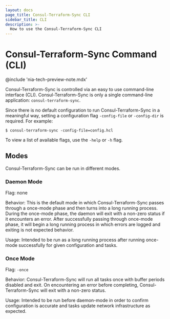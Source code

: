 ```yaml
---
layout: docs
page_title: Consul-Terraform-Sync CLI
sidebar_title: CLI
description: >-
  How to use the Consul-Terraform-Sync CLI
---
```


# Consul-Terraform-Sync Command (CLI)

@include 'nia-tech-preview-note.mdx'

Consul-Terraform-Sync is controlled via an easy to use command-line interface (CLI). Consul-Terraform-Sync is only a single command-line application: `consul-terraform-sync`.

Since there is no default configuration to run Consul-Terraform-Sync in a meaningful way, setting a configuration flag `-config-file` or `-config-dir` is required. For example:

```shell-session
$ consul-terraform-sync -config-file=config.hcl
```

To view a list of available flags, use the `-help` or `-h` flag.

## Modes

Consul-Terraform-Sync can be run in different modes.

### Daemon Mode

Flag: none

Behavior: This is the default mode in which Consul-Terraform-Sync passes through a once-mode phase and then turns into a long running process. During the once-mode phase, the daemon will exit with a non-zero status if it encounters an error. After successfully passing through once-mode phase, it will begin a long running process in which errors are logged and exiting is not expected behavior.

Usage: Intended to be run as a long running process after running once-mode successfully for given configuration and tasks.

### Once Mode

Flag: `-once`

Behavior: Consul-Terraform-Sync will run all tasks once with buffer periods disabled and exit. On encountering an error before completing, Consul-Terraform-Sync will exit with a non-zero status.

Usage: Intended to be run before daemon-mode in order to confirm configuration is accurate and tasks update network infrastructure as expected.

